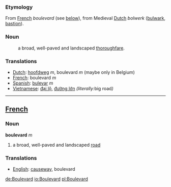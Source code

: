 ===Etymology===
From [[French]] ''boulevard'' (see [[Boulevard#French|below]]), from Medieval [[Dutch]] ''bolwerk'' ([[bulwark]], [[bastion]]).

===Noun===
:a broad, well-paved and landscaped [[thoroughfare]].
===Translations===
*[[Dutch]]: [[hoofdweg]] ''m'', boulevard ''m'' (maybe only in Belgium)
*[[French]]: boulevard ''m''
*[[Spanish]]: [[bulevar]] ''m''
*[[Vietnamese]]: [[đại lộ]], [[đường lớn]] ''(literally: ''big road'')''

----
==[[French]]==
===Noun===

'''boulevard''' ''m''

#a broad, well-paved and landscaped [[road]]

===Translations===
*[[English]]: [[causeway]], boulevard

[[de:Boulevard]]
[[io:Boulevard]]
[[pl:Boulevard]]